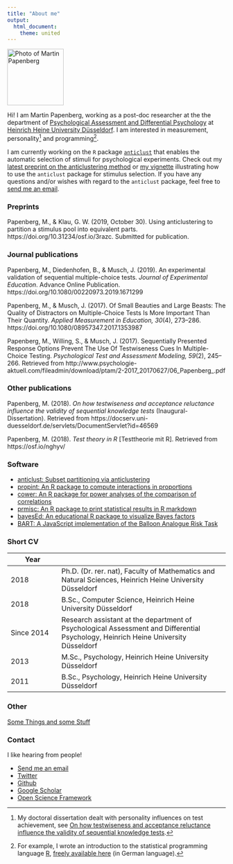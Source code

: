 ```yaml
---
title: "About me"
output:
  html_document:
    theme: united
---
```


<img src = "me.png" width = 130 alt = "Photo of Martin Papenberg">

Hi! I am Martin Papenberg, working as a post-doc researcher at the the 
department of [Psychological Assessment and Differential 
Psychology](http://www.psychologie.hhu.de/en/research-teams/psychological-assessment-and-differential-psychology/arbeitsgruppe.html) 
at [Heinrich Heine University 
Düsseldorf](https://www.uni-duesseldorf.de/home/en/home.html). I am 
interested in measurement, personality[^diss] and programming[^R].

I am currently working on the `R` package 
[`anticlust`](https://github.com/m-Py/anticlust) that enables 
the automatic selection of stimuli for psychological experiments. Check 
out my [latest preprint on the anticlustering 
method](https://psyarxiv.com/3razc/) or [my 
vignette](../anticlust/stimulus-selection.html) illustrating how to use 
the `anticlust` package for stimulus selection. If you have any 
questions and/or wishes with regard to the `anticlust` package, feel 
free to <a href = "mailto:martin.papenberg@hhu.de?subject=Help with the 
anticlust package">send me an email</a>.

### Preprints

Papenberg, M., & Klau, G. W. (2019, October 30). Using anticlustering to 
partition a stimulus pool into equivalent parts. 
https://doi.org/10.31234/osf.io/3razc. Submitted for publication.

### Journal publications

Papenberg, M., Diedenhofen, B., & Musch, J. (2019). An experimental 
validation of sequential multiple-choice tests. *Journal of Experimental 
Education*. Advance Online Publication. 
https://doi.org/10.1080/00220973.2019.1671299

Papenberg, M., & Musch, J. (2017). Of Small Beauties and Large Beasts: 
The Quality of Distractors on Multiple-Choice Tests Is More Important 
Than Their Quantity. *Applied Measurement in Education, 30*(4), 273--286.
https://doi.org/10.1080/08957347.2017.1353987

Papenberg, M., Willing, S., & Musch, J. (2017). Sequentially Presented 
Response Options Prevent The Use Of Testwiseness Cues In Multiple-Choice 
Testing. *Psychological Test and Assessment Modeling, 59*(2), 245--266.
Retrieved from http://www.psychologie-aktuell.com/fileadmin/download/ptam/2-2017_20170627/06_Papenberg_.pdf

### Other publications

Papenberg, M. (2018). *On how testwiseness and acceptance reluctance 
influence the validity of sequential knowledge tests*
(Inaugural-Dissertation). Retrieved from 
https://docserv.uni-duesseldorf.de/servlets/DocumentServlet?id=46569

Papenberg, M. (2018). *Test theory in R* [Testtheorie mit R]. Retrieved 
from https://osf.io/nghyv/

### Software

- [anticlust: Subset partitioning via anticlustering](https://github.com/m-Py/anticlust)
- [propint: An R package to compute interactions in proportions](https://github.com/m-Py/propint)
- [cower: An R package for power analyses of the comparison of correlations](https://github.com/m-Py/cower)
- [prmisc: An R package to print statistical results in R markdown](https://github.com/m-Py/prmisc)
- [bayesEd: An educational R package to visualize Bayes factors](https://github.com/m-Py/bayesEd)
- [BART: A JavaScript implementation of the Balloon Analogue Risk Task](https://github.com/m-Py/BART)

### Short CV

| Year |  |
| ---- | ------------- | 
| 2018 | Ph.D. (Dr. rer. nat), Faculty of Mathematics and Natural Sciences, Heinrich Heine University Düsseldorf |
| 2018 | B.Sc., Computer Science, Heinrich Heine University Düsseldorf |
| Since 2014 | Research assistant at the department of Psychological Assessment and Differential Psychology, Heinrich Heine University Düsseldorf |
| 2013 | M.Sc., Psychology, Heinrich Heine University Düsseldorf |
| 2011 | B.Sc., Psychology, Heinrich Heine University Düsseldorf |

### Other

[Some Things and some Stuff](../stuff/index.html)

### Contact

I like hearing from people!

- <a href = "mailto:martin.papenberg@hhu.de">Send me an email</a>
- [Twitter](https://twitter.com/MPapenberg)
- [Github](https://github.com/m-Py)
- [Google Scholar](https://scholar.google.de/citations?user=_h33JecAAAAJ&hl=de&oi=sra)
- [Open Science Framework](https://osf.io/3gq2h)


[^diss]: My doctoral dissertation dealt with personality influences on 
test achievement, see [On how testwiseness and acceptance reluctance 
influence the validity of sequential knowledge 
tests](https://docserv.uni-duesseldorf.de/servlets/DocumentServlet?id=46569).

[^R]: For example, I wrote an introduction to the statistical 
programming language [R](https://cran.r-project.org/), [freely available
here](https://osf.io/nghyv/) (in German language).
